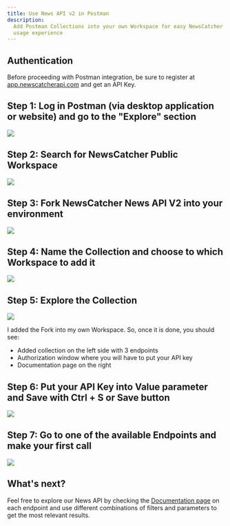 ```yaml
---
title: Use News API v2 in Postman
description:
  Add Postman Collections into your own Workspace for easy NewsCatcher News API
  usage experience
---
```


## Authentication

Before proceeding with Postman integration, be sure to register at
[app.newscatcherapi.com](https://app.newscatcherapi.com/) and get an API Key.

## Step 1: Log in Postman (via desktop application or website) and go to the "Explore" section

![](/images/step1.avif)

## Step 2: Search for NewsCatcher Public Workspace

![](/images/step2.avif)

## Step 3: Fork NewsCatcher News API V2 into your environment

![](/images/step3.avif)

## Step 4: Name the Collection and choose to which Workspace to add it

![](/images/step4.avif)

## Step 5: Explore the Collection

![](/images/step5.avif)

I added the Fork into my own Workspace. So, once it is done, you should see:

- Added collection on the left side with 3 endpoints
- Authorization window where you will have to put your API key
- Documentation page on the right

## Step 6: Put your API Key into Value parameter and Save with Ctrl + S or Save button

![](/images/step6.png)

## Step 7: Go to one of the available Endpoints and make your first call

![](/images/step7.avif)

## What's next?

Feel free to explore our News API by checking the
[Documentation page](https://docs.newscatcherapi.com/api-docs/endpoints) on each
endpoint and use different combinations of filters and parameters to get the
most relevant results.
